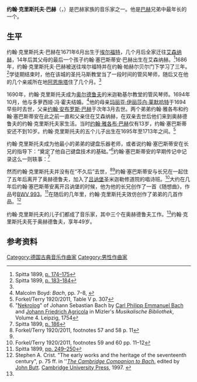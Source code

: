 {{NoteTA
| G1 = Composer
|1=约翰·克里斯托夫·巴赫=>zh-cn:约翰·克里斯托弗·巴赫
|2=约翰·克里斯托夫=>zh-cn:约翰·克里斯托弗
| 3 = zh-hans:巴赫;zh-hant:巴哈
}}
'''约翰·克里斯托夫·巴赫'''（{{lang-de|Johann Christoph Bach}}，{{bd|1671年|6月16日|1721年|2月22日}}）是巴赫家族的音乐家之一。他是[[巴赫|巴赫]]兄弟中最年长的一个。

==生平==
约翰·克里斯托夫·巴赫在1671年6月出生于[[埃尔福特|埃尔福特]]，几个月后全家迁往[[艾森纳赫|艾森纳赫]]，14年后其父母的最后一个孩子约翰·塞巴斯蒂安·巴赫出生在艾森纳赫。<ref name="SpittaP174">Spitta 1899, [https://archive.org/stream/johannsebastianb01spituoft#page/174/mode/1up p. 174–175]</ref>1686年，约翰·克里斯托夫·巴赫被送往埃尔福特并在约翰·帕赫尔贝尔门下学习了三年。<ref name="SpittaP183">Spitta 1899, [https://archive.org/stream/johannsebastianb01spituoft#page/183/mode/1up p. 183–184]</ref>学徒期结束时，他在该城的圣托马斯教堂当了一段时间的管风琴师，随后又在他的几个亲戚所在地[[阿恩施塔|阿恩施塔]]住了几个月。<ref name="SpittaP183" />

1690年，约翰·克里斯托夫成为[[奥尔德鲁夫|奥尔德鲁夫]]的米迦勒基尔教堂的管风琴师。1694年10月，他与多萝西娅·冯·霍夫结婚。<ref>Malcolm Boyd: ''Bach'', pp. 7–8, {{ISBN|0-19-514222-5}}</ref>他的母亲[[玛丽亚·伊丽莎白·莱默哈特|玛丽亚·伊丽莎白·莱默哈特]]于1694早些时去世，父亲[[约翰·安布罗斯·巴赫|约翰·安布罗斯·巴赫]]于次年3月去世。两个弟弟约翰·雅各布和约翰·塞巴斯蒂安在此之前一直和父亲住在艾森纳赫，在双亲去世后他们来到奥赫德鲁夫的约翰·克里斯托夫家生活。当时[[约翰·雅各布·巴赫|约翰·雅各布·巴赫]]仅有13岁，约翰·塞巴斯蒂安还不到10岁。约翰·克里斯托夫的五个儿子出生在1695年至1713年之间。<ref name="TerryT5">Forkel/Terry 1920/2011, Table V p. 307</ref>

约翰·克里斯托夫成为他最小的弟弟的键盘乐器老师，或者说约翰·塞巴斯蒂安在长兄的指导下：“奠定了他自己键盘技术的基础。”<ref>"[[Bach's_Nekrolog|Nekrolog]]" of Johann Sebastian Bach by [[Carl_Philipp_Emmanuel_Bach|Carl Philipp Emmanuel Bach]] and [[Johann_Friedrich_Agricola|Johann Friedrich Agricola]] in Mizler's ''Musikalische Bibliothek'', Volume 4. Leipzig, 1754</ref>约翰·塞巴斯蒂安的早期传记中记录这么一则轶事：<ref name="SpittaP186">Spitta 1899, [https://archive.org/stream/johannsebastianb01spituoft#page/186/mode/1up p. 186]</ref>
{{Cquote|当时最著名的键盘乐器音乐作曲家是弗罗贝格、费舍尔、约翰·卡斯帕·克尔、帕海贝尔、布克斯特胡德、布吕恩斯和伯姆。约翰·克里斯托夫有一本记录有这些大师几首作品的书，约翰·塞巴斯蒂安苦苦哀求其长兄想阅读此书，但却没有效果。他长兄的拒绝反而增加了他的决心，他在长兄不知情的情况下制定了他的计划想以到这本书。这本书被保存在一个书架上，并且书架的前面有一个格子。巴赫的手很小能够插入格子里拿到那本书，于是巴赫把书卷起来之后再把书抽出来。由于不能用蜡烛，他只能在月夜抄写，半年后才完成了他的重任。抄写一完成，他就盼望着把耗费了这么多心血得来的宝贝偷偷地用起来。但他的哥哥发现了抄本然后毫不怜惜地从他手中夺了过来，直到他哥哥不久后去世，巴赫也没有追回抄本。}}

然而约翰·克里斯托夫并没有在“不久后”去世，<ref>Forkel/Terry 1920/2011, footnotes 57 and 58 p. 11</ref><ref name="SpittaP186" />约翰·塞巴斯蒂安与长兄在一起住了五年后离开了奥赫德鲁夫，加入了[[吕讷堡|吕讷堡]]圣米迦勒修道院的唱诗班。<ref>Forkel/Terry 1920/2011, footnotes 59 and 60 pp. 11–12</ref>大约在几年后约翰·塞巴斯蒂安离开吕讷堡的时候，他为他的长兄创作了一首《随想曲》，作品号[[BWV_993|BWV 993]]。<ref>Spitta 1899, [https://archive.org/stream/johannsebastianb01spituoft#page/249/mode/1up pp. 249–250]</ref>在随后的几年里，约翰·克里斯托夫效仿创作了弟弟的几首作品。<ref>Stephen A. Crist. "The early works and the heritage of the seventeenth century", p. 75 ff. in ''[https://books.google.be/books?id=YiJKHGxrYzsC ''The Cambridge Companion to Bach''.] edited by [[John_Butt_(musician)|John Butt]]. [[Cambridge_University_Press|Cambridge University Press]], 1997. {{ISBN|9780521587808}}</ref>

约翰·克里斯托夫的儿子们都成了音乐家，其中三个在奥赫德鲁夫工作。<ref name="TerryT5" />约翰·克里斯托夫死于奥赫德鲁夫，享年49岁。

==参考资料==
<references />



[[Category:德国古典音乐作曲家|Category:德国古典音乐作曲家]]
[[Category:男性作曲家|Category:男性作曲家]]